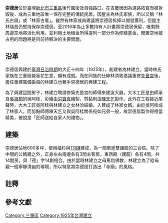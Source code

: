 '''崇德居'''位於臺灣[[新北市|新北市]][[三重區|三重區]]後竹圍街及自強路口，在吉慶居因為道路拓寬而被拆毀後，成為三重地區唯一保存完整的傳統民居{{r|鷺}}{{r|陳}}。因屋主為林氏家族，所以又稱「林氏古厝」或「林家古厝」{{r|鷺}}。雖然有林家成員建議將崇德居拆掉以開發獲利，但屋主林瑞昌仍堅持保存崇德居{{r|鷺}}{{r|陳}}。至2016年為止多數持有人計畫將崇德居保留，唯剩餘周邊空地將活化利用，並利用土地租金所得提列一部分作為修繕基金，閒置空地被占用的問題將是目前待解決的主要問題。{{fact}}

== 沿革 ==
崇德居興建於[[臺灣日治時期|臺灣日治時期]]的大正十四年（1925年），創建者為林建立{{NoteTag|1=1879年生，1964年逝世{{r|鷺}}。<!--- （待找到可靠來源後再放入），清朝臺灣省淡水廳興直堡三重埔庄車路頭人，祖籍福建省泉州府，來臺祖寧公，清乾隆末年渡海來臺，林建立屬第三支福印公系下，為來臺第四代。--->}}{{r|鷺}}。當時林氏家族在三重經營香花生意，頗有成就{{r|鷺}}。而在同族的仕紳林清敦倡議重修[[先嗇宮|先嗇宮]]後，擔任重建籌備委員的林建立也著手崇德居的興建工程{{r|鷺}}。

為了興建這間房子，林建立聘請修築先嗇宮的師傅來建造大廳，大木工匠是由師承自[[吳海桐|吳海桐]]的吳阿桂，彩繪由[[洪寶真|洪寶真]]繪製，剪黏則由[[陳天乞|陳天乞]]製作{{r|鷺}}。此外在工程接近尾聲時，大木工匠吳阿桂與林建立之女林洽結婚，入贅成了林家女婿{{r|鷺}}。由於吳阿桂成了林家人，而剪黏師傅陳天乞又與吳阿桂關係宛如兄弟一般，故崇德居製作得相當精美，被說是「匠師送給自家人的禮物」{{r|鷺}}。

== 建築 ==
崇德居佔地600多坪，使用福杉與[[中都唐榮磚窯廠|TR磚]]建成，為一間單進雙護龍的三合院{{r|鷺}}。除了中間的公媽廳之外，正身左右兩邊各有3間主客房，東西廂（護龍）各有4間，共14間房，與「德」字14劃相合{{r|鷺}}。由於當時林建立之母篤信佛教，林建立為了給母親一個寧靜清幽的環境，所以特意將崇德居打造出「寺廟」的風格{{r|鷺}}。

== 註釋 ==
{{NoteFoot}}

== 參考文獻 ==
{{reflist|refs=
<ref name="鷺">{{cite book|editor=林寬裕 （總編）|title=《三重、蘆洲‧鷺洲新鄉》|publisher=新北市文化局 |isbn=978-986-04-2210-8 |pages=|date=2014年10月}}</ref>
<ref name="陳">{{cite news |url=http://www.chinatimes.com/newspapers/20140111000384-260107 |author=陳宜加 |title=文化保存VS.獲利 百年老宅兩難 |work=中國時報 |date=2014-01-11 |accessdate=2015-07-19 |archive-date=2019-06-14 |archive-url=https://web.archive.org/web/20190614185006/https://www.chinatimes.com/newspapers/20140111000384-260107 |dead-url=no }}</ref>
}}

[[Category:三重區|Category:三重區]]
[[Category:1925年台灣建立|Category:1925年台灣建立]]